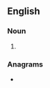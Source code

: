 {{also|rights of way}}

==English==

===Noun===
{{head|en|noun plural form}}

# {{plural of|right-of-way|lang=en}}

===Anagrams===
* {{l|en|right of ways}}